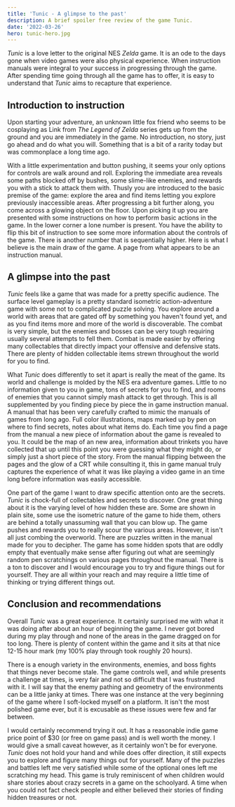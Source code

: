 ```yaml
---
title: 'Tunic - A glimpse to the past'
description: A brief spoiler free review of the game Tunic.
date: '2022-03-26'
hero: tunic-hero.jpg
---
```


_Tunic_ is a love letter to the original NES _Zelda_ game. It is an ode to the days gone when video games were also physical experience. When instruction manuals were integral to your success in progressing through the game. After spending time going through all the game has to offer, it is easy to understand that _Tunic_ aims to recapture that experience.

## Introduction to instruction

Upon starting your adventure, an unknown little fox friend who seems to be cosplaying as Link from _The Legend of Zelda_ series gets up from the ground and you are immediately in the game. No introduction, no story, just go ahead and do what you will. Something that is a bit of a rarity today but was commonplace a long time ago.

With a little experimentation and button pushing, it seems your only options for controls are walk around and roll. Exploring the immediate area reveals some paths blocked off by bushes, some slime-like enemies, and rewards you with a stick to attack them with. Thusly you are introduced to the basic premise of the game: explore the area and find items letting you explore previously inaccessible areas. After progressing a bit further along, you come across a glowing object on the floor. Upon picking it up you are presented with some instructions on how to perform basic actions in the game. In the lower corner a lone number is present. You have the ability to flip this bit of instruction to see some more information about the controls of the game. There is another number that is sequentially higher. Here is what I believe is the main draw of the game. A page from what appears to be an instruction manual.

## A glimpse into the past

_Tunic_ feels like a game that was made for a pretty specific audience. The surface level gameplay is a pretty standard isometric action-adventure game with some not to complicated puzzle solving. You explore around a world with areas that are gated off by something you haven't found yet, and as you find items more and more of the world is discoverable. The combat is very simple, but the enemies and bosses can be very tough requiring usually several attempts to fell them. Combat is made easier by offering many collectables that directly impact your offensive and defensive stats. There are plenty of hidden collectable items strewn throughout the world for you to find.

What _Tunic_ does differently to set it apart is really the meat of the game. Its world and challenge is molded by the NES era adventure games. Little to no information given to you in game, tons of secrets for you to find, and rooms of enemies that you cannot simply mash attack to get through. This is all supplemented by you finding piece by piece the in game instruction manual. A manual that has been very carefully crafted to mimic the manuals of games from long ago. Full color illustrations, maps marked up by pen on where to find secrets, notes about what items do. Each time you find a page from the manual a new piece of information about the game is revealed to you. It could be the map of an new area, information about trinkets you have collected that up until this point you were guessing what they might do, or simply just a short piece of the story. From the manual flipping between the pages and the glow of a CRT while consulting it, this in game manual truly captures the experience of what it was like playing a video game in an time long before information was easily accessible.

One part of the game I want to draw specific attention onto are the secrets. _Tunic_ is chock-full of collectables and secrets to discover. One great thing about it is the varying level of how hidden these are. Some are shown in plain site, some use the isometric nature of the game to hide them, others are behind a totally unassuming wall that you can blow up. The game pushes and rewards you to really scour the various areas. However, it isn't all just combing the overworld. There are puzzles written in the manual made for you to decipher. The game has some hidden spots that are oddly empty that eventually make sense after figuring out what are seemingly random pen scratchings on various pages throughout the manual. There is a ton to discover and I would encourage you to try and figure things out for yourself. They are all within your reach and may require a little time of thinking or trying different things out.

## Conclusion and recommendations

Overall _Tunic_ was a great experience. It certainly surprised me with what it was doing after about an hour of beginning the game. I never got bored during my play through and none of the areas in the game dragged on for too long. There is plenty of content within the game and it sits at that nice 12-15 hour mark (my 100% play through took roughly 20 hours).

There is a enough variety in the environments, enemies, and boss fights that things never become stale. The game controls well, and while presents a challenge at times, is very fair and not so difficult that I was frustrated with it. I will say that the enemy pathing and geometry of the environments can be a little janky at times. There was one instance at the very beginning of the game where I soft-locked myself on a platform. It isn't the most polished game ever, but it is excusable as these issues were few and far between.

I would certainly recommend trying it out. It has a reasonable indie game price point of $30 (or free on game pass) and is well worth the money. I would give a small caveat however, as it certainly won't be for everyone. _Tunic_ does not hold your hand and while does offer direction, it still expects you to explore and figure many things out for yourself. Many of the puzzles and battles left me very satisfied while some of the optional ones left me scratching my head. This game is truly reminiscent of when children would share stories about crazy secrets in a game on the schoolyard. A time when you could not fact check people and either believed their stories of finding hidden treasures or not.

<Figure title="Tunic ratings" image="tunic-ratings.png" caption="Overall ratings for Tunic" />
